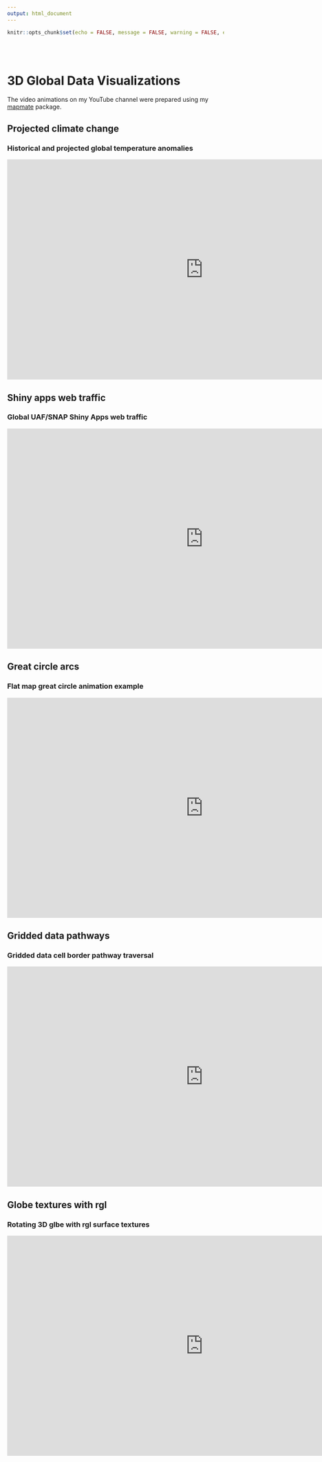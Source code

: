 ```yaml
---
output: html_document
---
```


```r
knitr::opts_chunk$set(echo = FALSE, message = FALSE, warning = FALSE, error = FALSE, tidy = TRUE)
```

<br><br>

# 3D Global Data Visualizations {.tabset .tabset-fade}

The video animations on my YouTube channel were prepared using my [mapmate](https://leonawicz.github.io/mapmate/) package.

## Projected climate change

### Historical and projected global temperature anomalies

<iframe src="https://www.youtube.com/embed/xhqEkyJDBho?ecver=2" width="910" height="512" frameborder="0" allowfullscreen></iframe>

## Shiny apps web traffic

### Global UAF/SNAP Shiny Apps web traffic

<iframe src="https://www.youtube.com/embed/uQYR91qixgo?ecver=2" width="910" height="512" frameborder="0" allowfullscreen></iframe>

## Great circle arcs

### Flat map great circle animation example

<iframe src="https://www.youtube.com/embed/yoyIUMvIP3Q?ecver=2" width="910" height="512" frameborder="0" allowfullscreen></iframe>

## Gridded data pathways

### Gridded data cell border pathway traversal

<iframe src="https://www.youtube.com/embed/LMm2FqjdBBY" width="910" height="512" frameborder="0" allowfullscreen></iframe>

## Globe textures with rgl

### Rotating 3D glbe with rgl surface textures

<iframe src="https://www.youtube.com/embed/VsyLrCBs0wQ" width="910" height="512" frameborder="0" allowfullscreen></iframe>
